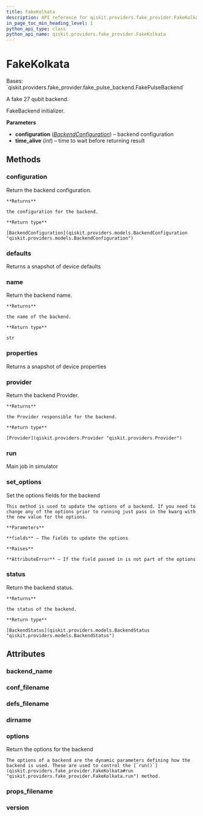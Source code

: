 ```yaml
---
title: FakeKolkata
description: API reference for qiskit.providers.fake_provider.FakeKolkata
in_page_toc_min_heading_level: 1
python_api_type: class
python_api_name: qiskit.providers.fake_provider.FakeKolkata
---
```


# FakeKolkata

<Class id="qiskit.providers.fake_provider.FakeKolkata" isDedicatedPage={true} github="https://github.com/qiskit/qiskit/tree/stable/0.22/qiskit/providers/fake_provider/backends/kolkata/fake_kolkata.py" signature="FakeKolkata">
  Bases: `qiskit.providers.fake_provider.fake_pulse_backend.FakePulseBackend`

  A fake 27 qubit backend.

  FakeBackend initializer.

  **Parameters**

  *   **configuration** ([*BackendConfiguration*](qiskit.providers.models.BackendConfiguration "qiskit.providers.models.BackendConfiguration")) – backend configuration
  *   **time\_alive** (*int*) – time to wait before returning result

  ## Methods

  ### configuration

  <Function id="qiskit.providers.fake_provider.FakeKolkata.configuration" name="configuration" signature="FakeKolkata.configuration()">
    Return the backend configuration.

    **Returns**

    the configuration for the backend.

    **Return type**

    [BackendConfiguration](qiskit.providers.models.BackendConfiguration "qiskit.providers.models.BackendConfiguration")
  </Function>

  ### defaults

  <Function id="qiskit.providers.fake_provider.FakeKolkata.defaults" name="defaults" signature="FakeKolkata.defaults()">
    Returns a snapshot of device defaults
  </Function>

  ### name

  <Function id="qiskit.providers.fake_provider.FakeKolkata.name" name="name" signature="FakeKolkata.name()">
    Return the backend name.

    **Returns**

    the name of the backend.

    **Return type**

    str
  </Function>

  ### properties

  <Function id="qiskit.providers.fake_provider.FakeKolkata.properties" name="properties" signature="FakeKolkata.properties()">
    Returns a snapshot of device properties
  </Function>

  ### provider

  <Function id="qiskit.providers.fake_provider.FakeKolkata.provider" name="provider" signature="FakeKolkata.provider()">
    Return the backend Provider.

    **Returns**

    the Provider responsible for the backend.

    **Return type**

    [Provider](qiskit.providers.Provider "qiskit.providers.Provider")
  </Function>

  ### run

  <Function id="qiskit.providers.fake_provider.FakeKolkata.run" name="run" signature="FakeKolkata.run(run_input, **kwargs)">
    Main job in simulator
  </Function>

  ### set\_options

  <Function id="qiskit.providers.fake_provider.FakeKolkata.set_options" name="set_options" signature="FakeKolkata.set_options(**fields)">
    Set the options fields for the backend

    This method is used to update the options of a backend. If you need to change any of the options prior to running just pass in the kwarg with the new value for the options.

    **Parameters**

    **fields** – The fields to update the options

    **Raises**

    **AttributeError** – If the field passed in is not part of the options
  </Function>

  ### status

  <Function id="qiskit.providers.fake_provider.FakeKolkata.status" name="status" signature="FakeKolkata.status()">
    Return the backend status.

    **Returns**

    the status of the backend.

    **Return type**

    [BackendStatus](qiskit.providers.models.BackendStatus "qiskit.providers.models.BackendStatus")
  </Function>

  ## Attributes

  ### backend\_name

  <Attribute id="qiskit.providers.fake_provider.FakeKolkata.backend_name" name="backend_name" attributeValue="'fake_kolkata'" />

  ### conf\_filename

  <Attribute id="qiskit.providers.fake_provider.FakeKolkata.conf_filename" name="conf_filename" attributeValue="'conf_kolkata.json'" />

  ### defs\_filename

  <Attribute id="qiskit.providers.fake_provider.FakeKolkata.defs_filename" name="defs_filename" attributeValue="'defs_kolkata.json'" />

  ### dirname

  <Attribute id="qiskit.providers.fake_provider.FakeKolkata.dirname" name="dirname" attributeValue="'/home/runner/work/qiskit/qiskit/.tox/docs/lib/python3.8/site-packages/qiskit/providers/fake_provider/backends/kolkata'" />

  ### options

  <Attribute id="qiskit.providers.fake_provider.FakeKolkata.options" name="options">
    Return the options for the backend

    The options of a backend are the dynamic parameters defining how the backend is used. These are used to control the [`run()`](qiskit.providers.fake_provider.FakeKolkata#run "qiskit.providers.fake_provider.FakeKolkata.run") method.
  </Attribute>

  ### props\_filename

  <Attribute id="qiskit.providers.fake_provider.FakeKolkata.props_filename" name="props_filename" attributeValue="'props_kolkata.json'" />

  ### version

  <Attribute id="qiskit.providers.fake_provider.FakeKolkata.version" name="version" attributeValue="1" />
</Class>

